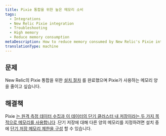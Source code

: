 ```yaml
---
title: Pixie 통합을 위한 높은 메모리 소비
tags:
  - Integrations
  - New Relic Pixie integration
  - Troubleshooting
  - High memory
  - Reduce memory consumption
metaDescription: How to reduce memory consumed by New Relic's Pixie integration.
translationType: machine
---
```


## 문제

New Relic의 Pixie 통합을 위한 [설치 절차](/docs/kubernetes-pixie/auto-telemetry-pixie/install-auto-telemetry-pixie) 를 완료했으며 Pixie가 사용하는 메모리 양을 줄이고 싶습니다.

## 해결책

Pixie [는 원격 측정 데이터 수집과 이 데이터의 단기 클러스터 내 저장이라는 두 가지 목적으로 메모리를 사용합니다](/docs/kubernetes-pixie/auto-telemetry-pixie/advanced-configuration/manage-pixie-memory#memory-usage) .단기 저장에 대해 다른 양의 메모리를 지정하려면 설치 중에 [단기 저장 메모리 제한을 구성](/docs/kubernetes-pixie/auto-telemetry-pixie/advanced-configuration/manage-pixie-memory#reduce-data-storage) 할 수 있습니다.